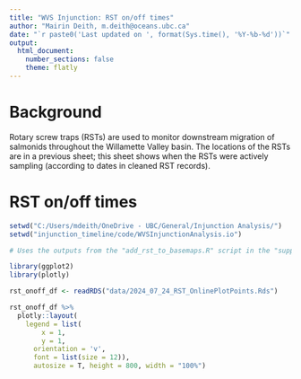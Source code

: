 ```yaml
---
title: "WVS Injunction: RST on/off times"
author: "Mairin Deith, m.deith@oceans.ubc.ca"
date: "`r paste0('Last updated on ', format(Sys.time(), '%Y-%b-%d'))`"
output:
  html_document:
    number_sections: false
    theme: flatly
---
```


# Background 

Rotary screw traps (RSTs) are used to monitor downstream migration of salmonids throughout the Willamette Valley basin. 
The locations of the RSTs are in a previous sheet; this sheet shows when the RSTs were actively sampling (according to dates in cleaned RST records).

# RST on/off times

```r
setwd("C:/Users/mdeith/OneDrive - UBC/General/Injunction Analysis/")
setwd("injunction_timeline/code/WVSInjunctionAnalysis.io")

# Uses the outputs from the "add_rst_to_basemaps.R" script in the "supp_code" folder of the website page

library(ggplot2)
library(plotly)

rst_onoff_df <- readRDS("data/2024_07_24_RST_OnlinePlotPoints.Rds")

rst_onoff_df %>%
  plotly::layout(
    legend = list(
        x = 1, 
        y = 1, 
      orientation = 'v', 
      font = list(size = 12)),
      autosize = T, height = 800, width = "100%")
```
